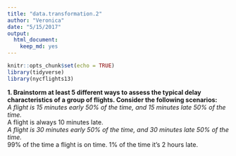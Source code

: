 ```yaml
---
title: "data.transformation.2"
author: "Veronica"
date: "5/15/2017"
output: 
  html_document: 
    keep_md: yes
---
```


```r
knitr::opts_chunk$set(echo = TRUE)
library(tidyverse)
library(nycflights13)
```

**1. Brainstorm at least 5 different ways to assess the typical delay characteristics of a group of flights. Consider the following scenarios:**  
*A flight is 15 minutes early 50% of the time, and 15 minutes late 50% of the time.  
*A flight is always 10 minutes late.  
*A flight is 30 minutes early 50% of the time, and 30 minutes late 50% of the time.  
*99% of the time a flight is on time. 1% of the time it’s 2 hours late.